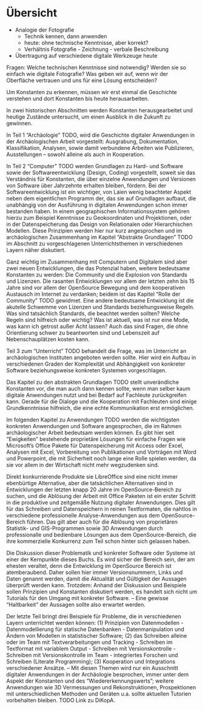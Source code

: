 # Übersicht

- Analogie der Fotografie
    - Technik kennen, dann anwenden
    - heute: ohne technische Kenntnisse, aber korrekt?
    - Verhältnis Fotografie - Zeichnung - verbale Beschreibung
- Übertragung auf verschiedene digitale Werkzeuge heute

Fragen: Welche technischen Kenntnisse sind notwendig? Werden sie so einfach wie digitale Fotografie? Was geben wir auf, wenn wir der Oberfläche vertrauen und uns für eine Lösung entscheiden?

Um Konstanten zu erkennen, müssen wir erst einmal die Geschichte verstehen und dort Konstanten bis heute herausarbeiten. 

In zwei historischen Abschnitten werden Konstanten herausgearbeitet und heutige Zustände untersucht, um einen Ausblick in die Zukunft zu gewinnen. 

In Teil 1 "Archäologie" TODO, wird die Geschichte digitaler Anwendungen in der Archäologischen Arbeit vorgestellt: Ausgrabung, Dokumentation, Klassifikation, Analysen, sowie damit verbundene Arbeiten wie Publizieren, Ausstellungen -- sowohl alleine als auch in Kooperation. 

In Teil 2 "Computer" TODO werden Grundlagen zu Hard- und Software sowie der Softwareentwicklung (Design, Coding) vorgestellt, soweit sie das Verständnis für Konstanten, die über einzelne Anwendungen und Versionen von Software über Jahrzehnte erhalten bleiben, fördern. Bei der Softwareentwicklung ist ein wichtiger, von Laien wenig beachteter Aspekt neben dem eigentlichen Programm der, das sie auf Grundlagen aufbaut, die unabhängig von der Ausführung in digitalen Anwendungen schon immer bestanden haben. In einem geographischen Informationssystem gehören hierzu zum Beispiel Kenntnisse zu Geokoordinaten und Projektionen, oder in der Datenspeicherung das Design von Relationalen oder Hierarchischen Modellen. Diese Prinzipien werden hier nur kurz angesprochen und im archäologischen Zusammenhang im Kapitel "Abstrakte Grundlagen" TODO im Abschnitt zu vorgeschlagenen Unterrichtsthemen in verschiedenen Layern näher diskutiert. 

Ganz wichtig im Zusammenhang mit Computern und Digitalem sind aber zwei neuen Entwicklungen, die das Potenzial haben, weitere bedeutsame Konstanten zu werden: Die Community und die Explosion von Standards und Lizenzen. Die rasanten Entwicklungen vor allem der letzten zehn bis 15 Jahre sind vor allem der OpenSource Bewegung und dem kooperativen Austausch im Internet zu verdanken; beidem ist das Kapitel "Rolle der Community" TODO gewidmet. Eine andere bedeutsame Entwicklung ist die akutelle Schwemme von Lizenzen und Standards beziehungsweise Regeln. Was sind tatsächlich Standards, die beachtet werden sollten? Welche Regeln sind hilfreich oder wichtig? Was ist aktuell, was ist nur eine Mode, was kann ich getrost außer Acht lassen? Auch das sind Fragen, die ohne Orientierung schwer zu beantworten sind und Lebenszeit auf Nebenschauplätzen kosten kann. 

Teil 3 zum "Unterricht" TODO behandelt die Frage, was im Unterricht an archäologischen Instituten angeboten werden sollte. Hier wird ein Aufbau in verschiedenen Graden der Komplexität und Abhängigkeit von konkreter Software beziehungsweise konkreten Systemen vorgeschlagen. 

Das Kapitel zu den abstrakten Grundlagen TODO stellt unverändliche Konstanten vor, die man auch dann kennen sollte, wenn man selber kaum digitale Anwendungen nutzt und bei Bedarf auf Fachleute zurückgreifen kann. Gerade für die Dialoge und die Kooperation mit Fachleuten sind einige Grundkenntnisse hilfreich, die eine echte Kommunikation erst ermöglichen. 

Im folgenden Kapitel zu Anwendungen TODO werden die wichtigsten konkreten Anwendungen und Software angesprochen, die im Rahmen archäologischer Arbeit bedeutsam werden können. Es gibt hier seit "Ewigkeiten" bestehende proprietäre Lösungen für einfache Fragen wie Microsoft's Office Pakete für Datenspeicherung mit Access oder Excel, Analysen mit Excel, Vorbereitung von Publikationen und Vorträgen mit Word und Powerpoint, die mit Sicherheit noch lange eine Rolle spielen werden, da sie vor allem in der Wirtschaft nicht mehr wegzudenken sind. 

Direkt konkurrierende Produkte sie LibreOffice sind eine nicht immer ebenbürtige Alternative, aber die tatsächlichen Alternativen sind in Entwicklungen der letzten knapp 20 Jahre im OpenSource-Bereich zu suchen, und die Ablösung der Arbeit mit Office Paketen ist ein erster Schritt in die produktive und zeitgemäße Nutzung digitaler Anwendungen. Dies gilt für das Schreiben und Datenspeichern in reinen Textformaten, die nahtlos in verschiedene professionelle Analyse-Anwendungen aus dem OpenSource-Bereich führen. Das gilt aber auch für die Ablösung von proprietären Statistik- und GIS-Programmen sowie 3D Anwendungen durch professionalle und bedienbare Lösungen aus dem OpenSource-Bereich, die ihre kommerzielle Konkurrenz zum Teil schon hinter sich gelassen haben. 

Die Diskussion dieser Problematik und konkreter Software oder Systeme ist einer der Kernpunkte dieses Buchs. Es wird sicher der Bereich sein, der am ehesten veraltet, denn die Entwicklung im OpenSource Bereich ist atemberaubend. Daher sollen hier immer Versionsnummern, Links und Daten genannt werden, damit die Aktualität und Gültigkeit der Aussagen überprüft werden kann. Trotzdem: Anhand der Diskussion und Beispiele sollen Prinzipien und Konstanten diskutiert werden, es handelt sich nicht um Tutorials für den Umgang mit konkreter Software. -- Eine gewisse "Haltbarkeit" der Aussagen sollte also erwartet werden. 

Der letzte Teil bringt drei Beispiele für Probleme, die in verschiedenen Layern unterrichtet werden können: (1) Prinzipien von Datenmodellen - Datenmodellierung für statische Datenbanken - Datenmanipulation und Ändern von Modellen in statistischer Software; (2) das Schreiben alleine oder im Team mit Textverarbeitungen und Tracking - Schreiben im Textformat mit variablem Output - Schreiben mit Versionskontrolle - Schreiben mit Versionskontrolle im Team - integriertes Forschen und Schreiben (Literate Programming); (3) Kooperation und Integrations verschiedener Ansätze. -- Mit diesen Themen wird nur ein Ausschnitt digitaler Anwendungen in der Archäologie besprochen, immer unter dem Aspekt der Konstanten und des "Wiedererkennungswerts"; weitere Anwendungen wie 3D Vermessungen und Rekonstruktionen, Prospektionen mit unterschiedlichen Methoden und Geräten u.a. sollte aktuellen Tutorien vorbehalten bleiben. TODO Link zu DiKopA. 